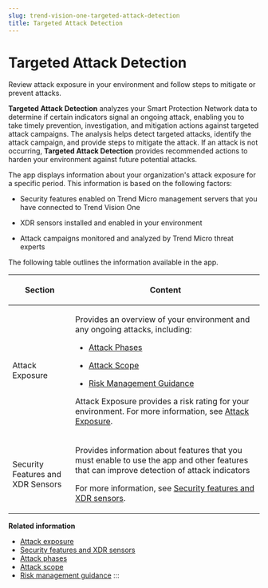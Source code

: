 ```yaml
---
slug: trend-vision-one-targeted-attack-detection
title: Targeted Attack Detection
---
```

# Targeted Attack Detection

Review attack exposure in your environment and follow steps to mitigate or prevent attacks.

**Targeted Attack Detection** analyzes your Smart Protection Network data to determine if certain indicators signal an ongoing attack, enabling you to take timely prevention, investigation, and mitigation actions against targeted attack campaigns. The analysis helps detect targeted attacks, identify the attack campaign, and provide steps to mitigate the attack. If an attack is not occurring, **Targeted Attack Detection** provides recommended actions to harden your environment against future potential attacks.

The app displays information about your organization's attack exposure for a specific period. This information is based on the following factors:

- Security features enabled on Trend Micro management servers that you have connected to Trend Vision One

- XDR sensors installed and enabled in your environment

- Attack campaigns monitored and analyzed by Trend Micro threat experts

The following table outlines the information available in the app.

<table>
<colgroup>
<col style="width: 25%" />
<col style="width: 75%" />
</colgroup>
<thead>
<tr>
<th><p>Section</p></th>
<th><p>Content</p></th>
</tr>
</thead>
<tbody>
<tr>
<td><p>Attack Exposure</p></td>
<td><p>Provides an overview of your environment and any ongoing attacks, including:</p>
<ul>
<li><p><a href="trend-vision-one-attack-phases">Attack Phases</a></p></li>
<li><p><a href="trend-vision-one-attack-scope">Attack Scope</a></p></li>
<li><p><a href="trend-vision-one-risk-management-guidance">Risk Management Guidance</a></p></li>
</ul>
<p>Attack Exposure provides a risk rating for your environment. For more information, see <a href="trend-vision-one-attack-exposure">Attack Exposure</a>.</p></td>
</tr>
<tr>
<td><p>Security Features and XDR Sensors</p></td>
<td><p>Provides information about features that you must enable to use the app and other features that can improve detection of attack indicators</p>
<p>For more information, see <a href="trend-vision-one-security-features-xdr-sensors">Security features and XDR sensors</a>.</p></td>
</tr>
</tbody>
</table>

**Related information**

- [Attack exposure](attack-exposure.md "Review the overall risk level of your environment.")
- [Security features and XDR sensors](security-features-xdr-sensors.md "Review security features and extended detection & response (XDR) sensors to provide coverage and visibility for discovering attack indicators.")
- [Attack phases](attack-phases.md "Get a quick overview of the progress of ongoing targeted attacks and affected endpoints.")
- [Attack scope](attack-scope.md "View affected endpoints in your environment and information about monitored attack campaigns.")
- [Risk management guidance](risk-management-guidance.md "Review recommended actions to mitigate ongoing attacks and prevent potential attacks.")
:::
